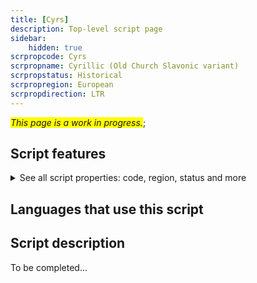```yaml
---
title: [Cyrs]
description: Top-level script page
sidebar:
    hidden: true
scrpropcode: Cyrs
scrpropname: Cyrillic (Old Church Slavonic variant)
scrpropstatus: Historical
scrpropregion: European
scrpropdirection: LTR
---
```


<span style='background-color:yellow'>_This page is a work in progress._</span>;


## Script features

<details>
<summary> See all script properties: code, region, status and more</summary>
<ScriptInfo />
</details>

## Languages that use this script

<WsList script='Cyrs' wsMax='5' />

## Script description

To be completed...

